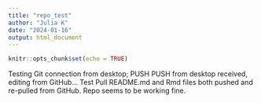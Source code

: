 ```yaml
---
title: "repo_test"
author: "Julia K"
date: "2024-01-16"
output: html_document
---
```


```r
knitr::opts_chunk$set(echo = TRUE)
```

Testing Git connection from desktop; PUSH
PUSH from desktop received, editing from GitHub... Test Pull
README.md and Rmd files both pushed and re-pulled from GitHub. Repo seems to be working fine.